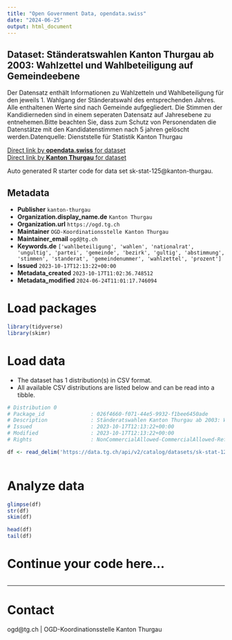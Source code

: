 ```yaml
---
title: "Open Government Data, opendata.swiss"
date: "2024-06-25"
output: html_document
---
```


## Dataset: Ständeratswahlen Kanton Thurgau ab 2003: Wahlzettel und Wahlbeteiligung auf Gemeindeebene

Der Datensatz enthält Informationen zu Wahlzetteln und Wahlbeteiligung für den jeweils 1. Wahlgang der Ständeratswahl des entsprechenden Jahres. Alle enthaltenen Werte sind nach Gemeinde aufgegliedert. Die Stimmen der Kandidierneden sind in einem seperaten Datensatz auf Jahresebene zu entnehemen.Bitte beachten Sie, dass zum Schutz von Personendaten die Datenstätze mit den Kandidatenstimmen nach 5 jahren gelöscht werden.Datenquelle: Dienststelle für Statistik Kanton Thurgau

[Direct link by **opendata.swiss** for dataset](https://opendata.swiss/de/dataset/standeratswahlen-kanton-thurgau-ab-2003-wahlzettel-und-wahlbeteiligung-auf-gemeindeebene)<br>
[Direct link by **Kanton Thurgau** for dataset](https://data.tg.ch/explore/dataset/sk-stat-125/)

Auto generated R starter code for data set sk-stat-125@kanton-thurgau.

## Metadata

- **Publisher** `kanton-thurgau`
- **Organization.display_name.de** `Kanton Thurgau`
- **Organization.url** `https://ogd.tg.ch`
- **Maintainer** `OGD-Koordinationsstelle Kanton Thurgau`
- **Maintainer_email** `ogd@tg.ch`
- **Keywords.de** `['wahlbeteiligung', 'wahlen', 'nationalrat', 'ungultig', 'partei', 'gemeinde', 'bezirk', 'gultig', 'abstimmung', 'stimmen', 'standerat', 'gemeindenummer', 'wahlzettel', 'prozent']`
- **Issued** `2023-10-17T12:13:22+00:00`
- **Metadata_created** `2023-10-17T11:02:36.748512`
- **Metadata_modified** `2024-06-24T11:01:17.746094`


# Load packages

```r

library(tidyverse)
library(skimr)

```

# Load data

-   The dataset has 1 distribution(s) in CSV format.
-   All available CSV distributions are listed below and can be read into a tibble.

```r

# Distribution 0
# Package_id               : 026f4660-f071-44e5-9932-f1bee6450ade
# Description              : Ständeratswahlen Kanton Thurgau ab 2003: Wahlzettel und Wahlbeteiligung auf Gemeindeebene (csv)
# Issued                   : 2023-10-17T12:13:22+00:00
# Modified                 : 2023-10-17T12:13:22+00:00
# Rights                   : NonCommercialAllowed-CommercialAllowed-ReferenceRequired

df <- read_delim('https://data.tg.ch/api/v2/catalog/datasets/sk-stat-125/exports/csv')



```

# Analyze data

```r

glimpse(df)
str(df)
skim(df)

head(df)
tail(df)

```

# Continue your code here...

```r

```

------------------------------------------------------------------------

# Contact

ogd@tg.ch | OGD-Koordinationsstelle Kanton Thurgau
